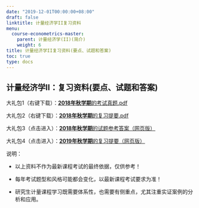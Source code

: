 ```yaml
---
date: "2019-12-01T00:00:00+08:00"
draft: false
linktitle: 计量经济学II复习资料
menu:
  course-econometrics-master:
    parent: 计量经济学(II)(简介)
    weight: 6
title: 计量经济学II复习资料(要点、试题和答案)
toc: true
type: docs
---
```


## 计量经济学II：复习资料(要点、试题和答案)


大礼包1（右键下载）：[**2018年秋学期**的考试真题.pdf](/course-econometrics-master/material/ecno-master-2018-2019-fall-out-2019.1.8.pdf) 


大礼包2（右键下载）：[**2018年秋学期**的复习提要.pdf](/course-econometrics-master/material/ecno-master-2018-2019-fall-note-2019.1.4.pdf) 


大礼包3（点击进入）：[**2018年秋学期**的试题参考答案（网页版）](/course-econometrics-master/ecno-master-2018-2019-fall.html) 

大礼包4（点击进入）：[**2019年秋学期**的复习提要（网页版）](/course-econometrics-master/ecno-master-2019-fall--note.html) 


说明：

- 以上资料不作为最新课程考试的最终依据，仅供参考！

- 每年考试题型和风格可能都会变化，以最新课程考试要求为准！

- 研究生计量课程学习既需要体系性，也需要有侧重点，尤其注重实证案例的分析和应用。
